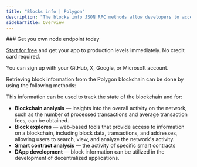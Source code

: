 ---
title: "Blocks info | Polygon"
description: "The blocks info JSON RPC methods allow developers to access specific block details. A block in the Polygon blockchain contains various pieces of information, such as the block's transactions, the block, the timestamp of the block, the block height, the block header, and other."
sidebarTitle: Overview
---

<Check>
  ### Get you own node endpoint today

  [Start for free](https://console.chainstack.com/) and get your app to production levels immediately. No credit card required.

  You can sign up with your GitHub, X, Google, or Microsoft account.
</Check>

Retrieving block information from the Polygon blockchain can be done by using the following methods:

<CardGroup>
<Card title="eth_blockNumber | Polygon" href="/reference/polygon_node_api/blocks_info/eth_blockNumber.mdx" icon="angle-right" iconType="solid" horizontal />
<Card title="eth_getBlockByHash | Polygon" href="/reference/polygon_node_api/blocks_info/eth_getBlockByHash" icon="angle-right" iconType="solid" horizontal />
<Card title="eth_getBlockByNumber | Polygon" href="/reference/polygon_node_api/blocks_info/eth_getBlockByNumber" icon="angle-right" iconType="solid" horizontal />
<Card title="eth_getBlockTransactionCountByHash | Polygon" href="/reference/polygon_node_api/blocks_info/eth_getBlockTransactionCountByHash" icon="angle-right" iconType="solid" horizontal />
<Card title="eth_getBlockTransactionCountByNumber | Polygon" href="/reference/polygon_node_api/blocks_info/eth_getBlockTransactionCountByNumber" icon="angle-right" iconType="solid" horizontal />
<Card title="eth_newBlockFilter | Polygon" href="/reference/polygon_node_api/blocks_info/eth_newBlockFilter" icon="angle-right" iconType="solid" horizontal />
</CardGroup>

This information can be used to track the state of the blockchain and for:

* **Blockchain analysis** — insights into the overall activity on the network, such as the number of processed transactions and average transaction fees, can be obtained.
* **Block explores** — web-based tools that provide access to information on a blockchain, including block data, transactions, and addresses, allowing users to search, view, and analyze the network's activity.
* **Smart contract analysis** — the activity of specific smart contracts
* **DApp development** — block information can be utilized in the development of decentralized applications.
